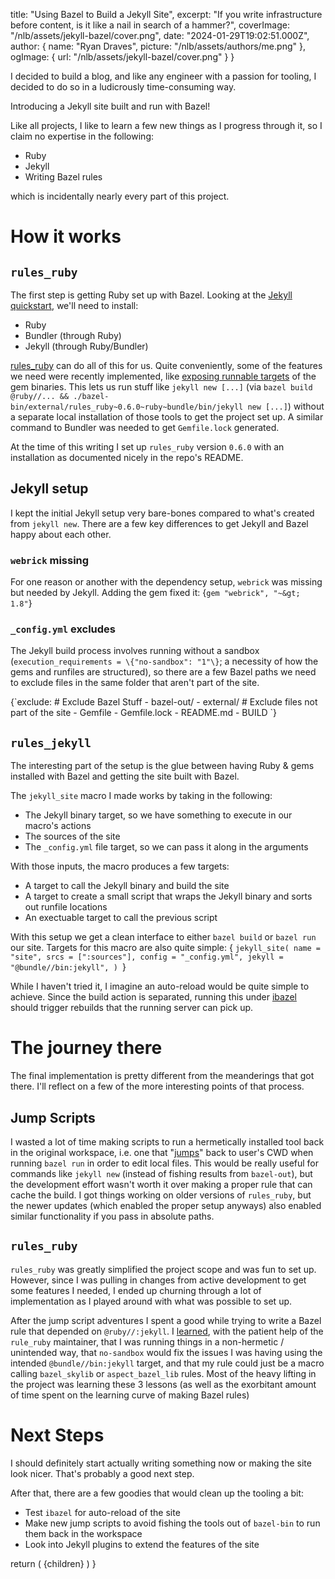 
  title: "Using Bazel to Build a Jekyll Site",
  excerpt:
    "If you write infrastructure before content, is it like a nail in search of a hammer?",
  coverImage: "/nlb/assets/jekyll-bazel/cover.png",
  date: "2024-01-29T19:02:51.000Z",
  author: {
    name: "Ryan Draves",
    picture: "/nlb/assets/authors/me.png"
  },
  ogImage: {
    url: "/nlb/assets/jekyll-bazel/cover.png"
  }
}

I decided to build a blog, and like any engineer with a passion for tooling, I decided to do so in a ludicrously time-consuming way.

Introducing a Jekyll site built and run with Bazel!

Like all projects, I like to learn a few new things as I progress through it, so I claim no expertise in the following:
- Ruby
- Jekyll
- Writing Bazel rules

which is incidentally nearly every part of this project.

# How it works

## `rules_ruby`
The first step is getting Ruby set up with Bazel. Looking at the [Jekyll quickstart][jeykll_docs], we'll need to install:
  - Ruby
  - Bundler (through Ruby)
  - Jekyll (through Ruby/Bundler)

[rules_ruby][rules_ruby] can do all of this for us. Quite conveniently, some of the features we need were recently implemented, like [exposing runnable targets][rules_ruby_hermetic_commands] of the gem binaries. This lets us run stuff like `jekyll new [...]` (via `bazel build @ruby//... && ./bazel-bin/external/rules_ruby~0.6.0~ruby~bundle/bin/jekyll new [...]`) without a separate local installation of those tools to get the project set up. A similar command to Bundler was needed to get `Gemfile.lock` generated.

At the time of this writing I set up `rules_ruby` version `0.6.0` with an installation as documented nicely in the repo's README.

## Jekyll setup

I kept the initial Jekyll setup very bare-bones compared to what's created from `jekyll new`. There are a few key differences to get Jekyll and Bazel happy about each other.

### `webrick` missing
For one reason or another with the dependency setup, `webrick` was missing but needed by Jekyll. Adding the gem fixed it:
<CodeBlock lang="ruby" name="Gemfile">
{`gem "webrick", "~&gt; 1.8"`}
</CodeBlock>

### `_config.yml` excludes
The Jekyll build process involves running without a sandbox (`execution_requirements = \{"no-sandbox": "1"\}`; a necessity of how the gems and runfiles are structured), so there are a few Bazel paths we need to exclude files in the same folder that aren't part of the site.

<CodeBlock lang="yaml" name="_config.yml">
{`exclude:
  # Exclude Bazel Stuff
  - bazel-out/
  - external/
  # Exclude files not part of the site
  - Gemfile
  - Gemfile.lock
  - README.md
  - BUILD
`}
</CodeBlock>

## `rules_jekyll`

The interesting part of the setup is the glue between having Ruby & gems installed with Bazel and getting the site built with Bazel.

The `jekyll_site` macro I made works by taking in the following:
- The Jekyll binary target, so we have something to execute in our macro's actions
- The sources of the site
- The `_config.yml` file target, so we can pass it along in the arguments

With those inputs, the macro produces a few targets:
- A target to call the Jekyll binary and build the site
- A target to create a small script that wraps the Jekyll binary and sorts out runfile locations
- An exectuable target to call the previous script

With this setup we get a clean interface to either `bazel build` or `bazel run` our site. Targets for this macro are also quite simple:
<CodeBlock lang="python" name="BUILD">
  {
`jekyll_site(
    name = "site",
    srcs = [":sources"],
    config = "_config.yml",
    jekyll = "@bundle//bin:jekyll",
)
`}
</CodeBlock>

While I haven't tried it, I imagine an auto-reload would be quite simple to achieve. Since the build action is separated, running this under [ibazel](https://github.com/bazelbuild/bazel-watcher) should trigger rebuilds that the running server can pick up.

# The journey there

The final implementation is pretty different from the meanderings that got there. I'll reflect on a few of the more interesting points of that process.

## Jump Scripts
I wasted a lot of time making scripts to run a hermetically installed tool back in the original workspace, i.e. one that "[jumps][jump_script]" back to user's CWD when running `bazel run` in order to edit local files. This would be really useful for commands like `jekyll new` (instead of fishing results from `bazel-out`), but the development effort wasn't worth it over making a proper rule that can cache the build. I got things working on older versions of `rules_ruby`, but the newer updates (which enabled the proper setup anyways) also enabled similar functionality if you pass in absolute paths.

## `rules_ruby`
`rules_ruby` was greatly simplified the project scope and was fun to set up. However, since I was pulling in changes from active development to get some features I needed, I ended up churning through a lot of implementation as I played around with what was possible to set up.

After the jump script adventures I spent a good while trying to write a Bazel rule that depended on `@ruby//:jekyll`. I [learned](rules_ruby_issue), with the patient help of the `rule_ruby` maintainer, that I was running things in a non-hermetic / unintended way, that `no-sandbox` would fix the issues I was having using the intended `@bundle//bin:jekyll` target, and that my rule could just be a macro calling `bazel_skylib` or `aspect_bazel_lib` rules. Most of the heavy lifting in the project was learning these 3 lessons (as well as the exorbitant amount of time spent on the learning curve of making Bazel rules)

# Next Steps

I should definitely start actually writing something now or making the site look nicer. That's probably a good next step.

After that, there are a few goodies that would clean up the tooling a bit:
- Test `ibazel` for auto-reload of the site
- Make new jump scripts to avoid fishing the tools out of `bazel-bin` to run them back in the workspace
- Look into Jekyll plugins to extend the features of the site

[ibazel]: https://github.com/bazelbuild/bazel-watcher
[jeykll_docs]: https://jekyllrb.com/docs/
[jump_script]: https://stackoverflow.com/a/72816931
[rules_ruby]: https://github.com/bazel-contrib/rules_ruby
[rules_ruby_git_issue]: https://github.com/bazel-contrib/rules_ruby/issues/62
[rules_ruby_hermetic_commands]: https://github.com/bazel-contrib/rules_ruby/issues/41
[rules_ruby_issue]: https://github.com/bazel-contrib/rules_ruby/issues/72

  return (
    <MdxLayout metadata={metadata}>
      {children}
    </MdxLayout>
  )
}
